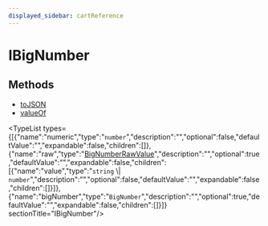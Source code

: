 ```yaml
---
displayed_sidebar: cartReference
---
```



# IBigNumber

## Methods

- [toJSON](../../IBigNumber/methods/cart.IBigNumber.toJSON/page.mdx)
- [valueOf](../../IBigNumber/methods/cart.IBigNumber.valueOf/page.mdx)

<TypeList types={[{"name":"numeric","type":"`number`","description":"","optional":false,"defaultValue":"","expandable":false,"children":[]},{"name":"raw","type":"[BigNumberRawValue](../../types/cart.BigNumberRawValue/page.mdx)","description":"","optional":true,"defaultValue":"","expandable":false,"children":[{"name":"value","type":"`string` \\| `number`","description":"","optional":false,"defaultValue":"","expandable":false,"children":[]}]},{"name":"bigNumber","type":"`BigNumber`","description":"","optional":true,"defaultValue":"","expandable":false,"children":[]}]}  sectionTitle="IBigNumber"/>

